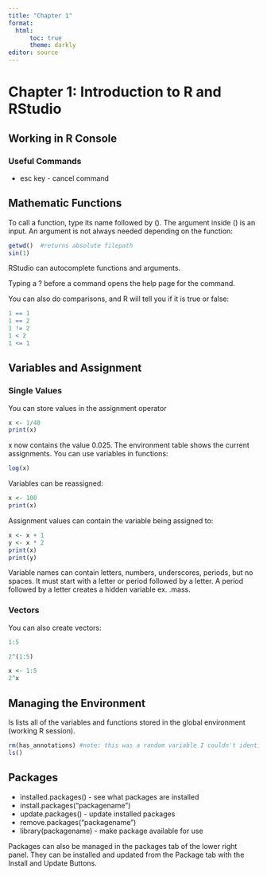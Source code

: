 ```yaml
---
title: "Chapter 1"
format: 
  html:
      toc: true
      theme: darkly
editor: source
---
```

# Chapter 1: Introduction to R and RStudio

## Working in R Console
### Useful Commands
* esc key - cancel command

## Mathematic Functions
To call a function, type its name followed by (). The argument inside () is an input.  An argument is not always needed depending on the function:

```R
getwd()  #returns absolute filepath
sin(1)
```

RStudio can autocomplete functions and arguments.

Typing a ? before a command opens the help page for the command.

You can also do comparisons, and R will tell you if it is true or false:
```R
1 == 1
1 == 2
1 != 2
1 < 2
1 <= 1
```

## Variables and Assignment

### Single Values
You can store values in the assignment operator
```R
x <- 1/40
print(x)
```

x now contains the value 0.025. The environment table shows the current assignments. You can use variables in functions:

```R
log(x)
```

Variables can be reassigned:

```R
x <- 100
print(x)
```

Assignment values can contain the variable being assigned to:

```R
x <- x + 1
y <- x * 2
print(x)
print(y)
```

Variable names can contain letters, numbers, underscores, periods, but no spaces. It must start with a letter or period followed by a letter. A period followed by a letter creates a hidden variable ex. .mass.

### Vectors
You can also create vectors:

```R
1:5

2^(1:5)

x <- 1:5
2^x
```

## Managing the Environment

ls lists all  of the variables and functions stored in the global environment (working R session).

```R
rm(has_annotations) #note: this was a random variable I couldn't identify
ls()
```

## Packages

* installed.packages() - see what packages are installed
* install.packages("packagename")
* update.packages() - update installed packages
* remove.packages("packagename")
* library(packagename) - make package available for use

Packages can also be managed in the packages tab of the lower right panel. They can be installed and updated from the Package tab with the Install and Update Buttons.
